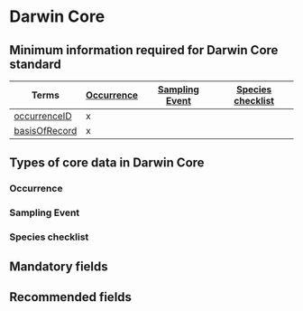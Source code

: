 # Darwin Core

## Minimum information required for Darwin Core standard

Terms | [Occurrence]() | [Sampling Event]() | [Species checklist]()
---|---|---|---
[occurrenceID]() | x | | 
[basisOfRecord]() | x | |

## Types of core data in Darwin Core

### Occurrence

### Sampling Event

### Species checklist

## Mandatory fields

## Recommended fields

